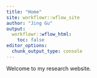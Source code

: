 ```yaml
---
title: "Home"
site: workflowr::wflow_site
author: "Jing Gu"
output:
  workflowr::wflow_html:
    toc: false
editor_options:
  chunk_output_type: console
---
```


Welcome to my research website.
